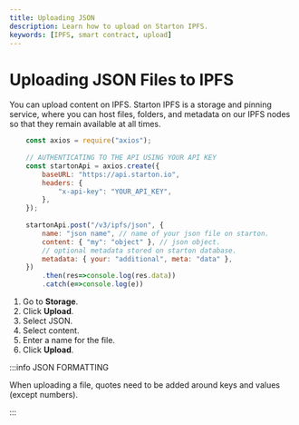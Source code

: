 ```yaml
---
title: Uploading JSON
description: Learn how to upload on Starton IPFS.
keywords: [IPFS, smart contract, upload]
---
```



# Uploading JSON Files to IPFS

You can upload content on IPFS. Starton IPFS is a storage and pinning service, where you can host files, folders, and metadata on our IPFS nodes so that they remain available at all times.

<Tabs>
<TabItem value="code" label="From Code">

```jsx showLineNumbers
    const axios = require("axios");
    
    // AUTHENTICATING TO THE API USING YOUR API KEY
    const startonApi = axios.create({
        baseURL: "https://api.starton.io",
        headers: {
            "x-api-key": "YOUR_API_KEY",
        },
    });
    
    startonApi.post("/v3/ipfs/json", {
        name: "json name", // name of your json file on starton.
        content: { "my": "object" }, // json object.
        // optional metadata stored on starton database.
        metadata: { your: "additional", meta: "data" },
    })
        .then(res=>console.log(res.data))
        .catch(e=>console.log(e))
```

</TabItem>
<TabItem value="dashboard" label="From Webapp">

1. Go to **Storage**.
1. Click **Upload**.
1. Select JSON.
1. Select content.
1. Enter a name for the file.
1. Click **Upload**.

</TabItem>
</Tabs>

:::info JSON FORMATTING

When uploading a file, quotes need to be added around keys and values (except numbers).

:::